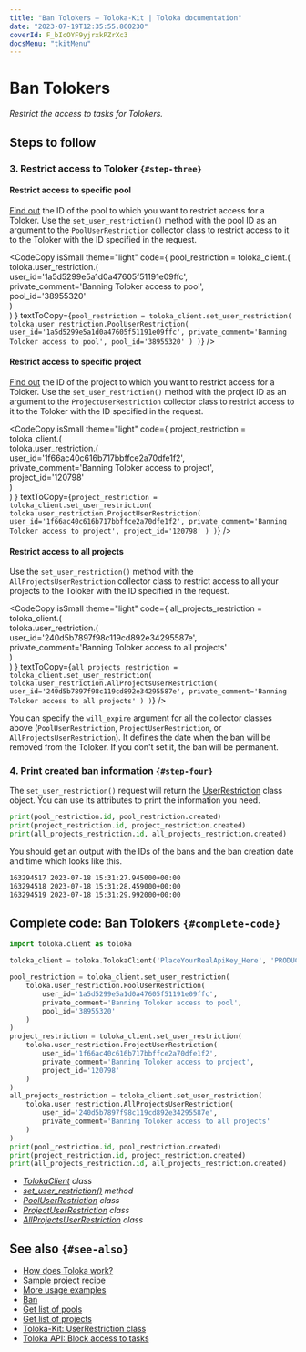 ```yaml
---
title: "Ban Tolokers — Toloka-Kit | Toloka documentation"
date: "2023-07-19T12:35:55.860230"
coverId: F_bIcOYF9yjrxkPZrXc3
docsMenu: "tkitMenu"
---
```



# Ban Tolokers

_Restrict the access to tasks for Tolokers._

## Steps to follow

<Import/>

<Instantiate/>

### 3. Restrict access to Toloker `{#step-three}`

#### Restrict access to specific pool

[Find out](/docs/toloka-kit/recipes/get-pools) the ID of the pool to which you want to restrict access for a Toloker. Use the `set_user_restriction()` method with the pool ID as an argument to the `PoolUserRestriction` collector class to restrict access to it to the Toloker with the ID specified in the request.

<CodeCopy
  isSmall
  theme="light"
  code={
    <HighlightChildren language="python">
      pool_restriction = toloka_client.<Term term="set_user_restriction"><SetUserRestriction/></Term>(
      <br/>    toloka.user_restriction.<Term term="PoolUserRestriction"><PoolUserRestriction/></Term>(
      <br/>        user_id='1a5d5299e5a1d0a47605f51191e09ffc',
      <br/>        private_comment='Banning Toloker access to pool',
      <br/>        pool_id='38955320'
      <br/>    )
      <br/>)
    </HighlightChildren>
  }
  textToCopy={`pool_restriction = toloka_client.set_user_restriction(
    toloka.user_restriction.PoolUserRestriction(
        user_id='1a5d5299e5a1d0a47605f51191e09ffc',
        private_comment='Banning Toloker access to pool',
        pool_id='38955320'
    )
)`}
/>

#### Restrict access to specific project

[Find out](/docs/toloka-kit/recipes/get-projects) the ID of the project to which you want to restrict access for a Toloker. Use the `set_user_restriction()` method with the project ID as an argument to the `ProjectUserRestriction` collector class to restrict access to it to the Toloker with the ID specified in the request.

<CodeCopy
  isSmall
  theme="light"
  code={
    <HighlightChildren language="python">
      project_restriction = toloka_client.<Term term="set_user_restriction"><SetUserRestriction/></Term>(
      <br/>    toloka.user_restriction.<Term term="ProjectUserRestriction"><ProjectUserRestriction/></Term>(
      <br/>        user_id='1f66ac40c616b717bbffce2a70dfe1f2',
      <br/>        private_comment='Banning Toloker access to project',
      <br/>        project_id='120798'
      <br/>    )
      <br/>)
    </HighlightChildren>
  }
  textToCopy={`project_restriction = toloka_client.set_user_restriction(
    toloka.user_restriction.ProjectUserRestriction(
        user_id='1f66ac40c616b717bbffce2a70dfe1f2',
        private_comment='Banning Toloker access to project',
        project_id='120798'
    )
)`}
/>

#### Restrict access to all projects

Use the `set_user_restriction()` method with the `AllProjectsUserRestriction` collector class to restrict access to all your projects to the Toloker with the ID specified in the request.

<CodeCopy
  isSmall
  theme="light"
  code={
    <HighlightChildren language="python">
      all_projects_restriction = toloka_client.<Term term="set_user_restriction"><SetUserRestriction/></Term>(
      <br/>    toloka.user_restriction.<Term term="AllProjectsUserRestriction"><AllProjectsUserRestriction/></Term>(
      <br/>        user_id='240d5b7897f98c119cd892e34295587e',
      <br/>        private_comment='Banning Toloker access to all projects'
      <br/>    )
      <br/>)
    </HighlightChildren>
  }
  textToCopy={`all_projects_restriction = toloka_client.set_user_restriction(
    toloka.user_restriction.AllProjectsUserRestriction(
        user_id='240d5b7897f98c119cd892e34295587e',
        private_comment='Banning Toloker access to all projects'
    )
)`}
/>

<Note mode="note" title="Note">

You can specify the `will_expire` argument for all the collector classes above (`PoolUserRestriction`, `ProjectUserRestriction`, or `AllProjectsUserRestriction`). It defines the date when the ban will be removed from the Toloker. If you don't set it, the ban will be permanent.

</Note>

### 4. Print created ban information `{#step-four}`

The `set_user_restriction()` request will return the [UserRestriction](/docs/toloka-kit/reference/toloka.client.user_restriction.UserRestriction) class object. You can use its attributes to print the information you need.

```python
print(pool_restriction.id, pool_restriction.created)
print(project_restriction.id, project_restriction.created)
print(all_projects_restriction.id, all_projects_restriction.created)
```

You should get an output with the IDs of the bans and the ban creation date and time which looks like this.

```bash
163294517 2023-07-18 15:31:27.945000+00:00
163294518 2023-07-18 15:31:28.459000+00:00
163294519 2023-07-18 15:31:29.992000+00:00
```

## Complete code: Ban Tolokers `{#complete-code}`

```python
import toloka.client as toloka

toloka_client = toloka.TolokaClient('PlaceYourRealApiKey_Here', 'PRODUCTION')

pool_restriction = toloka_client.set_user_restriction(
    toloka.user_restriction.PoolUserRestriction(
        user_id='1a5d5299e5a1d0a47605f51191e09ffc',
        private_comment='Banning Toloker access to pool',
        pool_id='38955320'
    )
)
project_restriction = toloka_client.set_user_restriction(
    toloka.user_restriction.ProjectUserRestriction(
        user_id='1f66ac40c616b717bbffce2a70dfe1f2',
        private_comment='Banning Toloker access to project',
        project_id='120798'
    )
)
all_projects_restriction = toloka_client.set_user_restriction(
    toloka.user_restriction.AllProjectsUserRestriction(
        user_id='240d5b7897f98c119cd892e34295587e',
        private_comment='Banning Toloker access to all projects'
    )
)
print(pool_restriction.id, pool_restriction.created)
print(project_restriction.id, project_restriction.created)
print(all_projects_restriction.id, all_projects_restriction.created)
```

<Note mode="tip" title="List of classes and methods used in this recipe">

- _[TolokaClient](/docs/toloka-kit/reference/toloka.client.TolokaClient) class_
- _[set_user_restriction()](/docs/toloka-kit/reference/toloka.client.TolokaClient.set_user_restriction) method_
- _[PoolUserRestriction](/docs/toloka-kit/reference/toloka.client.user_restriction.PoolUserRestriction) class_
- _[ProjectUserRestriction](/docs/toloka-kit/reference/toloka.client.user_restriction.ProjectUserRestriction) class_
- _[AllProjectsUserRestriction](/docs/toloka-kit/reference/toloka.client.user_restriction.AllProjectsUserRestriction) class_

</Note>

## See also `{#see-also}`

- [How does Toloka work?](/docs/guide/overview)
- [Sample project recipe](/docs/toloka-kit/recipes/learn-basics)
- [More usage examples](/docs/toloka-kit/recipes/use-cases)
- [Ban](/docs/guide/ban)
- [Get list of pools](/docs/toloka-kit/recipes/get-pools)
- [Get list of projects](/docs/toloka-kit/recipes/get-projects)
- [Toloka-Kit: UserRestriction class](/docs/toloka-kit/reference/toloka.client.user_restriction.UserRestriction)
- [Toloka API: Block access to tasks](https://toloka.ai/docs/api/api-reference/#put-/user-restrictions)